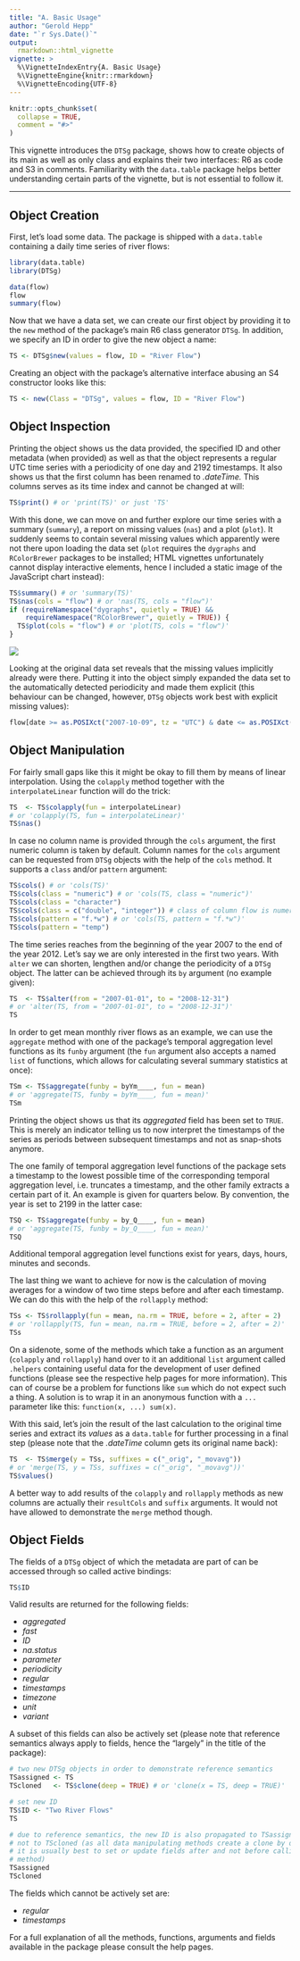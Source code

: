 ```yaml
---
title: "A. Basic Usage"
author: "Gerold Hepp"
date: "`r Sys.Date()`"
output:
  rmarkdown::html_vignette
vignette: >
  %\VignetteIndexEntry{A. Basic Usage}
  %\VignetteEngine{knitr::rmarkdown}
  %\VignetteEncoding{UTF-8}
---
```


```r
knitr::opts_chunk$set(
  collapse = TRUE,
  comment = "#>"
)
```

This vignette introduces the `DTSg` package, shows how to create objects of its main as well as only class and explains their two interfaces: R6 as code and S3 in comments. Familiarity with the `data.table` package helps better understanding certain parts of the vignette, but is not essential to follow it.

---

## Object Creation

First, let's load some data. The package is shipped with a `data.table` containing a daily time series of river flows:

```r
library(data.table)
library(DTSg)

data(flow)
flow
summary(flow)
```

Now that we have a data set, we can create our first object by providing it to the `new` method of the package's main R6 class generator `DTSg`. In addition, we specify an ID in order to give the new object a name:

```r
TS <- DTSg$new(values = flow, ID = "River Flow")
```

Creating an object with the package's alternative interface abusing an S4 constructor looks like this:

```r
TS <- new(Class = "DTSg", values = flow, ID = "River Flow")
```

## Object Inspection

Printing the object shows us the data provided, the specified ID and other metadata (when provided) as well as that the object represents a regular UTC time series with a periodicity of one day and 2192 timestamps. It also shows us that the first column has been renamed to *.dateTime.* This columns serves as its time index and cannot be changed at will:

```r
TS$print() # or 'print(TS)' or just 'TS'
```

With this done, we can move on and further explore our time series with a summary (`summary`), a report on missing values (`nas`) and a plot (`plot`). It suddenly seems to contain several missing values which apparently were not there upon loading the data set (`plot` requires the `dygraphs` and `RColorBrewer` packages to be installed; HTML vignettes unfortunately cannot display interactive elements, hence I included a static image of the JavaScript chart instead):

```r
TS$summary() # or 'summary(TS)'
TS$nas(cols = "flow") # or 'nas(TS, cols = "flow")'
if (requireNamespace("dygraphs", quietly = TRUE) &&
    requireNamespace("RColorBrewer", quietly = TRUE)) {
  TS$plot(cols = "flow") # or 'plot(TS, cols = "flow")'
}
```
![](plot.png)

Looking at the original data set reveals that the missing values implicitly already were there. Putting it into the object simply expanded the data set to the automatically detected periodicity and made them explicit (this behaviour can be changed, however, `DTSg` objects work best with explicit missing values):

```r
flow[date >= as.POSIXct("2007-10-09", tz = "UTC") & date <= as.POSIXct("2007-11-13", tz = "UTC"), ]
```

## Object Manipulation

For fairly small gaps like this it might be okay to fill them by means of linear interpolation. Using the `colapply` method together with the `interpolateLinear` function will do the trick:

```r
TS  <- TS$colapply(fun = interpolateLinear)
# or 'colapply(TS, fun = interpolateLinear)'
TS$nas()
```

In case no column name is provided through the `cols` argument, the first numeric column is taken by default. Column names for the `cols` argument can be requested from `DTSg` objects with the help of the `cols` method. It supports a `class` and/or `pattern` argument:

```r
TS$cols() # or 'cols(TS)'
TS$cols(class = "numeric") # or 'cols(TS, class = "numeric")'
TS$cols(class = "character")
TS$cols(class = c("double", "integer")) # class of column flow is numeric
TS$cols(pattern = "f.*w") # or 'cols(TS, pattern = "f.*w")'
TS$cols(pattern = "temp")
```

The time series reaches from the beginning of the year 2007 to the end of the year 2012. Let's say we are only interested in the first two years. With `alter` we can shorten, lengthen and/or change the periodicity of a `DTSg` object. The latter can be achieved through its `by` argument (no example given):

```r
TS  <- TS$alter(from = "2007-01-01", to = "2008-12-31")
# or 'alter(TS, from = "2007-01-01", to = "2008-12-31")'
TS
```

In order to get mean monthly river flows as an example, we can use the `aggregate` method with one of the package's temporal aggregation level functions as its `funby` argument (the `fun` argument also accepts a named `list` of functions, which allows for calculating several summary statistics at once):

```r
TSm <- TS$aggregate(funby = byYm____, fun = mean)
# or 'aggregate(TS, funby = byYm____, fun = mean)'
TSm
```

Printing the object shows us that its *aggregated* field has been set to `TRUE`. This is merely an indicator telling us to now interpret the timestamps of the series as periods between subsequent timestamps and not as snap-shots anymore.

The one family of temporal aggregation level functions of the package sets a timestamp to the lowest possible time of the corresponding temporal aggregation level, i.e. truncates a timestamp, and the other family extracts a certain part of it. An example is given for quarters below. By convention, the year is set to 2199 in the latter case:

```r
TSQ <- TS$aggregate(funby = by_Q____, fun = mean)
# or 'aggregate(TS, funby = by_Q____, fun = mean)'
TSQ
```

Additional temporal aggregation level functions exist for years, days, hours, minutes and seconds.

The last thing we want to achieve for now is the calculation of moving averages for a window of two time steps before and after each timestamp. We can do this with the help of the `rollapply` method:

```r
TSs <- TS$rollapply(fun = mean, na.rm = TRUE, before = 2, after = 2)
# or 'rollapply(TS, fun = mean, na.rm = TRUE, before = 2, after = 2)'
TSs
```

On a sidenote, some of the methods which take a function as an argument (`colapply` and `rollapply`) hand over to it an additional `list` argument called `.helpers` containing useful data for the development of user defined functions (please see the respective help pages for more information). This can of course be a problem for functions like `sum` which do not expect such a thing. A solution is to wrap it in an anonymous function with a `...` parameter like this: `function(x, ...) sum(x)`.

With this said, let's join the result of the last calculation to the original time series and extract its *values* as a `data.table` for further processing in a final step (please note that the *.dateTime* column gets its original name back):

```r
TS  <- TS$merge(y = TSs, suffixes = c("_orig", "_movavg"))
# or 'merge(TS, y = TSs, suffixes = c("_orig", "_movavg"))'
TS$values()
```

A better way to add results of the `colapply` and `rollapply` methods as new columns are actually their `resultCols` and `suffix` arguments. It would not have allowed to demonstrate the `merge` method though.

## Object Fields

The fields of a `DTSg` object of which the metadata are part of can be accessed through so called active bindings:

```r
TS$ID
```

Valid results are returned for the following fields:

* *aggregated*
* *fast*
* *ID*
* *na.status*
* *parameter*
* *periodicity*
* *regular*
* *timestamps*
* *timezone*
* *unit*
* *variant*

A subset of this fields can also be actively set (please note that reference semantics always apply to fields, hence the "largely" in the title of the package):

```r
# two new DTSg objects in order to demonstrate reference semantics
TSassigned <- TS
TScloned   <- TS$clone(deep = TRUE) # or 'clone(x = TS, deep = TRUE)'

# set new ID
TS$ID <- "Two River Flows"
TS

# due to reference semantics, the new ID is also propagated to TSassigned, but
# not to TScloned (as all data manipulating methods create a clone by default,
# it is usually best to set or update fields after and not before calling such a
# method)
TSassigned
TScloned
```

The fields which cannot be actively set are:

* *regular*
* *timestamps*

For a full explanation of all the methods, functions, arguments and fields available in the package please consult the help pages.
